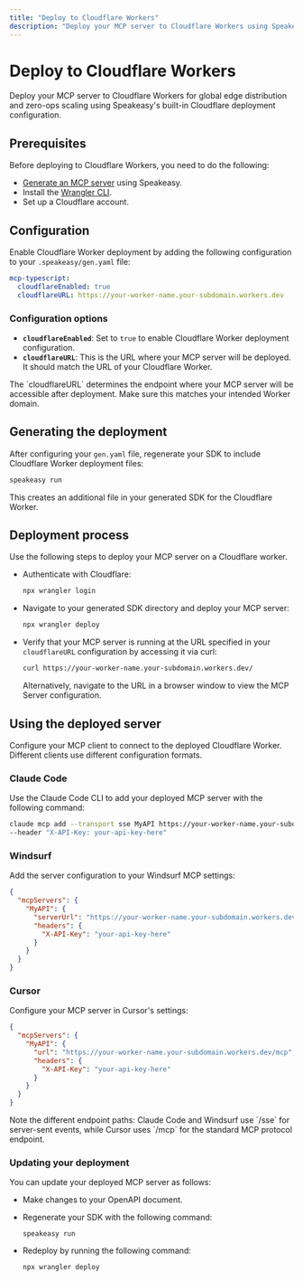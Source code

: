 ```yaml
---
title: "Deploy to Cloudflare Workers"
description: "Deploy your MCP server to Cloudflare Workers using Speakeasy's built-in deployment configuration."
---
```



# Deploy to Cloudflare Workers

Deploy your MCP server to Cloudflare Workers for global edge distribution and zero-ops scaling using Speakeasy's built-in Cloudflare deployment configuration.

## Prerequisites

Before deploying to Cloudflare Workers, you need to do the following:

- [Generate an MCP server](/docs/standalone-mcp/build-server) using Speakeasy.
- Install the [Wrangler CLI](https://developers.cloudflare.com/workers/wrangler/install-and-update/).
- Set up a Cloudflare account.

## Configuration

Enable Cloudflare Worker deployment by adding the following configuration to your `.speakeasy/gen.yaml` file:

```yaml
mcp-typescript:
  cloudflareEnabled: true
  cloudflareURL: https://your-worker-name.your-subdomain.workers.dev
```

### Configuration options

- **`cloudflareEnabled`**: Set to `true` to enable Cloudflare Worker deployment configuration.
- **`cloudflareURL`**: This is the URL where your MCP server will be deployed. It should match the URL of your Cloudflare Worker.

<Callout type="info">
  The `cloudflareURL` determines the endpoint where your MCP server will be
  accessible after deployment. Make sure this matches your intended Worker
  domain.
</Callout>

## Generating the deployment

After configuring your `gen.yaml` file, regenerate your SDK to include Cloudflare Worker deployment files:

```bash
speakeasy run
```

This creates an additional file in your generated SDK for the Cloudflare Worker.

## Deployment process

Use the following steps to deploy your MCP server on a Cloudflare worker.

- Authenticate with Cloudflare:

	```bash
	npx wrangler login
	```

- Navigate to your generated SDK directory and deploy your MCP server:

	```bash
	npx wrangler deploy
	```

- Verify that your MCP server is running at the URL specified in your `cloudflareURL` configuration by accessing it via curl:

	```bash
	curl https://your-worker-name.your-subdomain.workers.dev/
	```

	Alternatively, navigate to the URL in a browser window to view the MCP Server configuration.

## Using the deployed server

Configure your MCP client to connect to the deployed Cloudflare Worker. Different clients use different configuration formats.

### Claude Code

Use the Claude Code CLI to add your deployed MCP server with the following command:

```bash
claude mcp add --transport sse MyAPI https://your-worker-name.your-subdomain.workers.dev/sse \
--header "X-API-Key: your-api-key-here"
```

### Windsurf

Add the server configuration to your Windsurf MCP settings:

```json
{
  "mcpServers": {
    "MyAPI": {
      "serverUrl": "https://your-worker-name.your-subdomain.workers.dev/sse",
      "headers": {
        "X-API-Key": "your-api-key-here"
      }
    }
  }
}
```

### Cursor

Configure your MCP server in Cursor's settings:

```json
{
  "mcpServers": {
    "MyAPI": {
      "url": "https://your-worker-name.your-subdomain.workers.dev/mcp",
      "headers": {
        "X-API-Key": "your-api-key-here"
      }
    }
  }
}
```

<Callout type="info">
  Note the different endpoint paths: Claude Code and Windsurf use `/sse` for
  server-sent events, while Cursor uses `/mcp` for the standard MCP protocol
  endpoint.
</Callout>

### Updating your deployment

You can update your deployed MCP server as follows:

- Make changes to your OpenAPI document.
- Regenerate your SDK with the following command:

	```
	speakeasy run
	```

- Redeploy by running the following command:

	```
	npx wrangler deploy
	```
